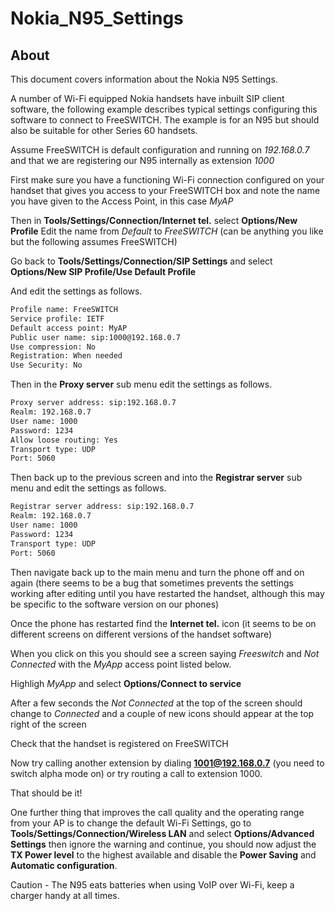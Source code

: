 
# Nokia_N95_Settings 

 

## About

This document covers information about the Nokia N95 Settings.

A number of Wi-Fi equipped Nokia handsets have inbuilt SIP client software, the following example describes typical settings configuring this software to connect to FreeSWITCH. The example is for an N95 but should also be suitable for other Series 60 handsets.

Assume FreeSWITCH is default configuration and running on _192.168.0.7_ and that we are registering our N95 internally as extension _1000_

First make sure you have a functioning Wi-Fi connection configured on your handset that gives you access to your FreeSWITCH box and note the name you have given to the Access Point, in this case _MyAP_

Then in **Tools/Settings/Connection/Internet tel.** select **Options/New Profile** Edit the name from _Default_ to _FreeSWITCH_ (can be anything you like but the following assumes FreeSWITCH)

Go back to **Tools/Settings/Connection/SIP Settings** and select **Options/New SIP Profile/Use Default Profile**

And edit the settings as follows.

```xml
Profile name: FreeSWITCH
Service profile: IETF
Default access point: MyAP
Public user name: sip:1000@192.168.0.7
Use compression: No
Registration: When needed
Use Security: No
```

Then in the **Proxy server** sub menu edit the settings as follows.

```xml
Proxy server address: sip:192.168.0.7
Realm: 192.168.0.7
User name: 1000
Password: 1234
Allow loose routing: Yes
Transport type: UDP
Port: 5060
```

Then back up to the previous screen and into the **Registrar server** sub menu and edit the settings as follows.

```xml
Registrar server address: sip:192.168.0.7
Realm: 192.168.0.7
User name: 1000
Password: 1234
Transport type: UDP
Port: 5060
```

Then navigate back up to the main menu and turn the phone off and on again (there seems to be a bug that sometimes prevents the settings working after editing until you have restarted the handset, although this may be specific to the software version on our phones)

Once the phone has restarted find the **Internet tel.** icon (it seems to be on different screens on different versions of the handset software)

When you click on this you should see a screen saying _Freeswitch_ and _Not Connected_ with the _MyApp_ access point listed below.

Highligh _MyApp_ and select **Options/Connect to service**

After a few seconds the _Not Connected_ at the top of the screen should change to _Connected_ and a couple of new icons should appear at the top right of the screen

Check that the handset is registered on FreeSWITCH

Now try calling another extension by dialing **[1001@192.168.0.7](mailto:1001@192.168.0.7)** (you need to switch alpha mode on) or try routing a call to extension 1000.

That should be it!

One further thing that improves the call quality and the operating range from your AP is to change the default Wi-Fi Settings, go to **Tools/Settings/Connection/Wireless LAN** and select **Options/Advanced Settings** then ignore the warning and continue, you should now adjust the **TX Power level** to the highest available and disable the **Power Saving** and **Automatic configuration**.

  
Caution - The N95 eats batteries when using VoIP over Wi-Fi, keep a charger handy at all times.


